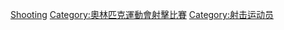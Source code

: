 {{commonscat|Olympic shooters}}

[[Category:夏季奧運各項目運動員|Shooting]]
[[Category:奧林匹克運動會射擊比賽|Category:奧林匹克運動會射擊比賽]]
[[Category:射击运动员|Category:射击运动员]]